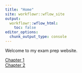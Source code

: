 ```yaml
---
title: "Home"
site: workflowr::wflow_site
output:
  workflowr::wflow_html:
    toc: false
editor_options:
  chunk_output_type: console
---
```


Welcome to my exam prep website.

[Chapter 1](ch1_ggplot.html) <br>
[Chapter 2](ch2_workflow.html)


